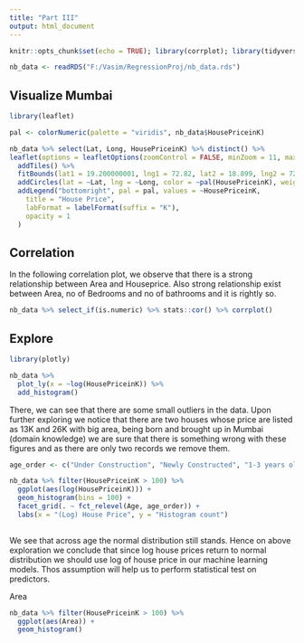 ```yaml
---
title: "Part III"
output: html_document
---
```


```r
knitr::opts_chunk$set(echo = TRUE); library(corrplot); library(tidyverse)

nb_data <- readRDS("F:/Vasim/RegressionProj/nb_data.rds")

```

## Visualize Mumbai

```r
library(leaflet)

pal <- colorNumeric(palette = "viridis", nb_data$HousePriceinK)

nb_data %>% select(Lat, Long, HousePriceinK) %>% distinct() %>% 
leaflet(options = leafletOptions(zoomControl = FALSE, minZoom = 11, maxZoom = 11, dragging = FALSE)) %>% 
  addTiles() %>% 
  fitBounds(lat1 = 19.200000001, lng1 = 72.82, lat2 = 18.899, lng2 = 72.88) %>% 
  addCircles(lat = ~Lat, lng = ~Long, color = ~pal(HousePriceinK), weight = 5) %>% 
  addLegend("bottomright", pal = pal, values = ~HousePriceinK,
    title = "House Price",
    labFormat = labelFormat(suffix = "K"),
    opacity = 1
  )

```

## Correlation

In the following correlation plot, we observe that there is a strong relationship between Area and Houseprice. Also strong relationship exist between Area, no of Bedrooms and no of bathrooms and it is rightly so.

```r
nb_data %>% select_if(is.numeric) %>% stats::cor() %>% corrplot()
```

## Explore

```r
library(plotly)

nb_data %>% 
  plot_ly(x = ~log(HousePriceinK)) %>% 
  add_histogram()

```

There, we can see that there are some small outliers in the data. Upon further exploring we notice that there are two houses whose price are listed as 13K and 26K with big area, being born and brought up in Mumbai (domain knowledge) we are sure that there is something wrong with these figures and as there are only two records we remove them. 

```r

age_order <- c("Under Construction", "Newly Constructed", "1-3 years old", "3-5 years old", "5-10 years old")

nb_data %>% filter(HousePriceinK > 100) %>% 
  ggplot(aes(log(HousePriceinK))) + 
  geom_histogram(bins = 100) + 
  facet_grid(. ~ fct_relevel(Age, age_order)) + 
  labs(x = "(Log) House Price", y = "Histogram count") 
  
```

We see that across age the normal distribution still stands.
Hence on above exploration we conclude that since log house prices return to normal distribution we should use log of house price in our machine learning models. Thos assumption will help us to perform statistical test on predictors.

Area

```r
nb_data %>% filter(HousePriceinK > 100) %>%
  ggplot(aes(Area)) + 
  geom_histogram()
```






